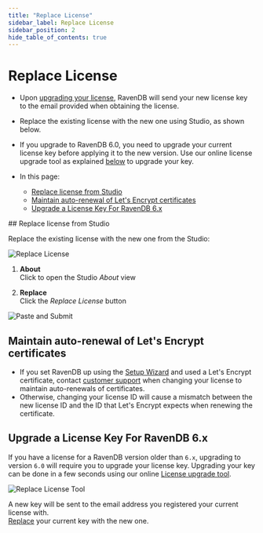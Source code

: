 ```yaml
---
title: "Replace License"
sidebar_label: Replace License
sidebar_position: 2
hide_table_of_contents: true
---
```



# Replace License
<Admonition type="note" title="Note">

* Upon [upgrading your license](https://ravendb.net/buy), RavenDB will send 
  your new license key to the email provided when obtaining the license.  

* Replace the existing license with the new one using Studio, as shown below.  

* If you upgrade to RavenDB 6.0, you need to upgrade your current license key 
  before applying it to the new version. Use our online license upgrade tool 
  as explained [below](../../start/licensing/replace-license.mdx#upgrade-a-license-key-for-ravendb-6.x) 
  to upgrade your key.  

* In this page:
    * [Replace license from Studio](../../start/licensing/replace-license.mdx#replace-license-from-studio)  
    * [Maintain auto-renewal of Let's Encrypt certificates](../../start/licensing/replace-license.mdx#maintain-auto-renewal-of-let)  
    * [Upgrade a License Key For RavenDB 6.x](../../start/licensing/replace-license.mdx#upgrade-a-license-key-for-ravendb-6.x)  

</Admonition>
## Replace license from Studio

Replace the existing license with the new one from the Studio:

![Replace License](./assets/replace-license_button.png)

1. **About**  
   Click to open the Studio _About_ view  

2. **Replace**  
   Click the _Replace License_ button

![Paste and Submit](./assets/replace-license_paste-and-submit.png)



## Maintain auto-renewal of Let's Encrypt certificates 

* If you set RavenDB up using the [Setup Wizard](../../start/installation/setup-wizard.mdx) 
  and used a Let's Encrypt certificate,  contact [customer support](https://ravendb.net/contact) 
  when changing your license to maintain auto-renewals of certificates.  
* Otherwise, changing your license ID will cause a mismatch between the new 
  license ID and the ID that Let's Encrypt expects when renewing the certificate.  



## Upgrade a License Key For RavenDB 6.x

If you have a license for a RavenDB version older than `6.x`, upgrading to version `6.0` 
will require you to upgrade your license key. Upgrading your key can be done in a few seconds 
using our online [License upgrade tool](https://ravendb.net/l/8O2YU1).  

![Replace License Tool](./assets/replace-license_replace-license-tool.png)

A new key will be sent to the email address you registered your current license with.  
[Replace](../../start/licensing/replace-license.mdx#replace-license-from-studio) your current key with the new one.  




